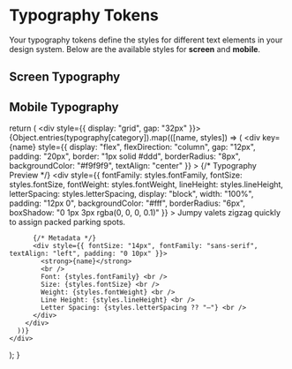 
<Meta title="Theme/Typography" />

# Typography Tokens

Your typography tokens define the styles for different text elements in your design system. Below are the available styles for **screen** and **mobile**.

## **Screen Typography**
<TypographyList category="screen" />

## **Mobile Typography**
<TypographyList category="mobile" />

  return (
    <div style={{ display: "grid", gap: "32px" }}>
      {Object.entries(typography[category]).map(([name, styles]) => (
        <div
          key={name}
          style={{
            display: "flex",
            flexDirection: "column",
            gap: "12px",
            padding: "20px",
            border: "1px solid #ddd",
            borderRadius: "8px",
            backgroundColor: "#f9f9f9",
            textAlign: "center"
          }}
        >
          {/* Typography Preview */}
          <div
            style={{
              fontFamily: styles.fontFamily,
              fontSize: styles.fontSize,
              fontWeight: styles.fontWeight,
              lineHeight: styles.lineHeight,
              letterSpacing: styles.letterSpacing,
              display: "block",
              width: "100%",
              padding: "12px 0",
              backgroundColor: "#fff",
              borderRadius: "6px",
              boxShadow: "0 1px 3px rgba(0, 0, 0, 0.1)"
            }}
          >
            Jumpy valets zigzag quickly to assign packed parking spots.
          </div>

          {/* Metadata */}
          <div style={{ fontSize: "14px", fontFamily: "sans-serif", textAlign: "left", padding: "0 10px" }}>
            <strong>{name}</strong>
            <br />
            Font: {styles.fontFamily} <br />
            Size: {styles.fontSize} <br />
            Weight: {styles.fontWeight} <br />
            Line Height: {styles.lineHeight} <br />
            Letter Spacing: {styles.letterSpacing ?? "—"} <br />
          </div>
        </div>
      ))}
    </div>
  );
}
